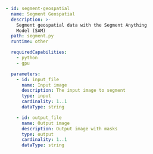 ```yaml
- id: segment-geospatial
  name: Segment Geospatial
  description: >-
    Segment geospatial data with the Segment Anything
    Model (SAM)
  path: segment.py
  runtime: other

  requiredCapabilities:
    - python
    - gpu

  parameters:
    - id: input_file
      name: Input image
      description: The input image to segment
      type: input
      cardinality: 1..1
      dataType: string

    - id: output_file
      name: Output image
      description: Output image with masks
      type: output
      cardinality: 1..1
      dataType: string
```

